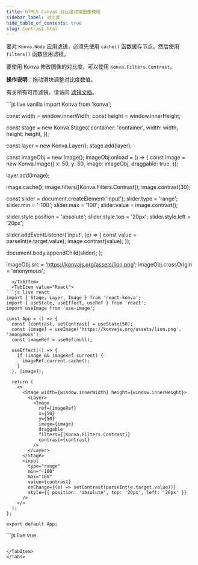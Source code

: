 ```yaml
---
title: HTML5 Canvas 对比度滤镜图像教程
sidebar_label: 对比度
hide_table_of_contents: true
slug: Contrast.html
---
```


要对 `Konva.Node` 应用滤镜，必须先使用 `cache()` 函数缓存节点。然后使用 `filters()` 函数应用滤镜。

要使用 Konva 修改图像的对比度，可以使用 `Konva.Filters.Contrast`。

**操作说明**：拖动滑块调整对比度数值。

有关所有可用滤镜，请访问 [滤镜文档](/api/Konva.Filters.html)。


<Tabs>
  <TabItem value="Vanilla" default>
```js live vanilla
import Konva from 'konva';

const width = window.innerWidth;
const height = window.innerHeight;

const stage = new Konva.Stage({
  container: 'container',
  width: width,
  height: height,
});

const layer = new Konva.Layer();
stage.add(layer);

const imageObj = new Image();
imageObj.onload = () => {
  const image = new Konva.Image({
    x: 50,
    y: 50,
    image: imageObj,
    draggable: true,
  });

  layer.add(image);

  image.cache();
  image.filters([Konva.Filters.Contrast]);
  image.contrast(30);

  const slider = document.createElement('input');
  slider.type = 'range';
  slider.min = '-100';
  slider.max = '100';
  slider.value = image.contrast();

  slider.style.position = 'absolute';
  slider.style.top = '20px';
  slider.style.left = '20px';

  slider.addEventListener('input', (e) => {
    const value = parseInt(e.target.value);
    image.contrast(value);
  });

  document.body.appendChild(slider);
};

imageObj.src = 'https://konvajs.org/assets/lion.png';
imageObj.crossOrigin = 'anonymous';
```
  </TabItem>
  <TabItem value="React">
```js live react
import { Stage, Layer, Image } from 'react-konva';
import { useState, useEffect, useRef } from 'react';
import useImage from 'use-image';

const App = () => {
  const [contrast, setContrast] = useState(50);
  const [image] = useImage('https://konvajs.org/assets/lion.png', 'anonymous');
  const imageRef = useRef(null);

  useEffect(() => {
    if (image && imageRef.current) {
      imageRef.current.cache();
    }
  }, [image]);

  return (
    <>
      <Stage width={window.innerWidth} height={window.innerHeight}>
        <Layer>
          <Image
            ref={imageRef}
            x={50}
            y={50}
            image={image}
            draggable
            filters={[Konva.Filters.Contrast]}
            contrast={contrast}
          />
        </Layer>
      </Stage>
      <input
        type="range"
        min="-100"
        max="100"
        value={contrast}
        onChange={(e) => setContrast(parseInt(e.target.value))}
        style={{ position: 'absolute', top: '20px', left: '20px' }}
      />
    </>
  );
};

export default App;
```
  </TabItem>
  <TabItem value="Vue">
```js live vue
<template>
  <div>
    <v-stage :config="stageSize">
      <v-layer>
        <v-image
          ref="imageNode"
          :config="{
            x: 50,
            y: 50,
            image: image,
            draggable: true,
            filters: [Konva.Filters.Contrast],
            contrast: contrast,
          }"
        />
      </v-layer>
    </v-stage>
    <input
      type="range"
      min="-100"
      max="100"
      :value="contrast"
      @input="handleSlider"
      style="position: absolute; top: 20px; left: 20px"
    />
  </div>
</template>

<script setup>
import { ref, watch, nextTick } from 'vue';
import { useImage } from 'vue-konva';
import Konva from 'konva';

const stageSize = {
  width: window.innerWidth,
  height: window.innerHeight,
};

const contrast = ref(50);
const imageNode = ref(null);
const [image] = useImage('https://konvajs.org/assets/lion.png', 'anonymous');

watch(image, async (newImage) => {
  if (newImage) {
    await nextTick();
    imageNode.value.getNode().cache();
  }
});

const handleSlider = (e) => {
  contrast.value = parseInt(e.target.value);
};
</script>
```

</TabItem>
</Tabs>